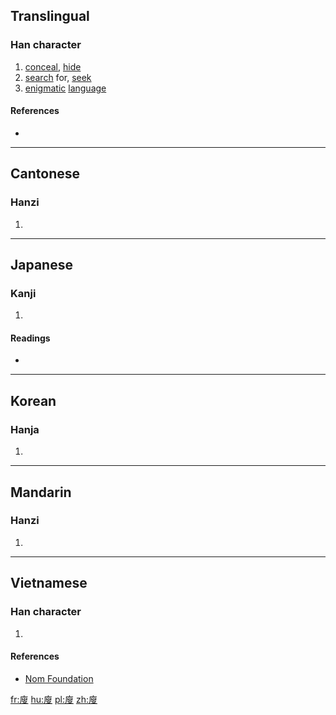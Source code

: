 ==Translingual==

===Han character===
{{Han char|rn=53|rad=广|as=10|sn=13|four=00247|canj=IHXE|ids=⿸广叟}}

# [[conceal]], [[hide]]
# [[search]] for, [[seek]]
# [[enigmatic]] [[language]]

====References====
* {{Han ref|kx=0349.140|dkj=09438|dj=0660.020|hdz=20895.050|uh=5ECB|ud=24267|bh=DD60|bd=56672}}

----

==Cantonese==

===Hanzi===
{{yue-hanzi|jyut=[[sau1]]|y=sau1}}

# {{defn|lang=yue|sort=广10}}

----

==Japanese==

===Kanji===
{{ja-kanji|grade=|rs=广10}}

# {{defn|lang=ja|sort=广10}}

====Readings====
* {{ja-readings|on=[[しゅう]] (shū), [[しゅ]] (shu), [[そう]] (sō), [[す]] (su)|kun=[[かくす]] (kakusu)}}

----

==Korean==

===Hanja===
{{ko-hanja|hangeul=수|rv=su|mr=su}}

# {{defn|lang=ko|sort=广10}}

----

==Mandarin==

===Hanzi===
{{cmn-hanzi|pin=[[sōu]] ([[sou1]])|wg=sou<sup>1</sup>}}

# {{defn|lang=cmn|sort=广10}}

----

==Vietnamese==

===Han character===
{{vi-readings|rs=广10|hanviet=sưu}}

# {{defn|lang=vi|sort=广10}}

====References====
* [http://nomfoundation.org/common/nom_details.php?codepoint=5ecb Nom Foundation]

[[fr:廋]]
[[hu:廋]]
[[pl:廋]]
[[zh:廋]]